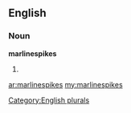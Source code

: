 ==English==

===Noun===
'''marlinespikes'''

# {{plural of|[[marlinespike]]}}

[[Category:English plurals]]

[[ar:marlinespikes]]
[[my:marlinespikes]]